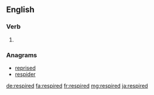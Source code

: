 ==English==

===Verb===
{{head|en|verb form}}

# {{en-past of|respire}}

===Anagrams===
* [[reprised#English|reprised]]
* [[respider#English|respider]]

[[de:respired]]
[[fa:respired]]
[[fr:respired]]
[[mg:respired]]
[[ja:respired]]